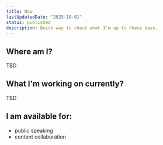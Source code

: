 ```yaml
---
title: Now
lastUpdatedDate: "2025-10-01"
status: published
description: Quick way to check what I'm up to these days.
---
```


## Where am I?

TBD

## What I'm working on currently?

TBD

## I am available for:

- public speaking
- content collaboration
